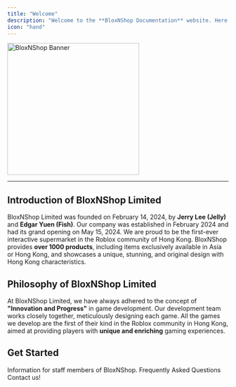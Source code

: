 ```yaml
---
title: "Welcome"
description: "Welcome to the **BloxNShop Documentation** website. Here you can find all kinds of useful information about BloxNShop."
icon: "hand"
---
```


<img
  src="/images/banner.jpg"
  alt="BloxNShop Banner"
  height="300"
  className="rounded-lg"
/>

---

## Introduction of BloxNShop Limited

BloxNShop Limited was founded on February 14, 2024, by **Jerry Lee (Jelly)** and **Edgar Yuen (Fish)**. Our company was established in February 2024 and had its grand opening on May 15, 2024. We are proud to be the first-ever interactive supermarket in the Roblox community of Hong Kong. BloxNShop provides **over 1000 products**, including items exclusively available in Asia or Hong Kong, and showcases a unique, stunning, and original design with Hong Kong characteristics.

## Philosophy of BloxNShop Limited

At BloxNShop Limited, we have always adhered to the concept of **"Innovation and Progress"** in game development. Our development team works closely together, meticulously designing each game. All the games we develop are the first of their kind in the Roblox community in Hong Kong, aimed at providing players with **unique and enriching** gaming experiences.

## Get Started

<Columns cols={1}>
  <Card title="Staff Information" icon="clipboard-user" href="/staffinformation/staff-code-of-conduct">
    Information for staff members of BloxNShop.
  </Card>
  <Card title="FAQ" icon="question" href="/faq">
    Frequently Asked Questions
  </Card>
  <Card title="Contacts" icon="phone" href="/contacts">
    Contact us!
  </Card>
</Columns>

<HeroCard
    icon="clipboard-user"
    title="Staff Information"
    description="Information for staff members of BloxNShop."
    href="/staffinformation/staff-code-of-conduct"
  />

  <HeroCard
    icon="question"
    title="FAQ"
    description="Frequently Asked Questions"
    href="/faq"
  />

  <HeroCard
    icon="phone"
    title="Contacts"
    description="Contact us!"
    href="/contacts"
  />